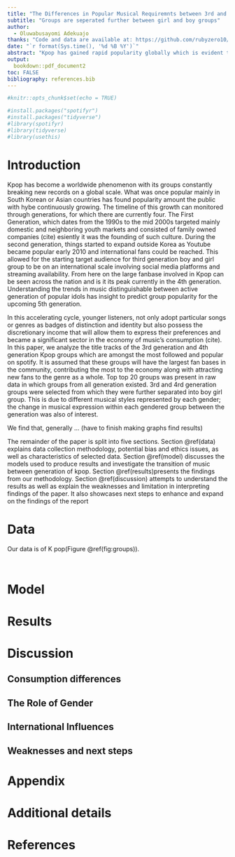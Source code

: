 ```yaml
---
title: "The Differences in Popular Musical Requiremnts between 3rd and 4th Generation Kpop Groups"
subtitle: "Groups are seperated further between girl and boy groups"
author: 
  - Oluwabusayomi Adekuajo 
thanks: "Code and data are available at: https://github.com/rubyzero10/Final_Starter_Fold.git."
date: "`r format(Sys.time(), '%d %B %Y')`"
abstract: "Kpop has gained rapid popularity globally which is evident through setting new records and receiving public recognition on an international scale. This paper analyzes the possible changes in musicality represented in the shift between 3rd and 4th generation Kpop idols. Finidngs display that... Understanding current and evolving trends in this economically growing industry creates a plotform to predict popularity in groups to debute in the upcoming 5th generation. \\par \\textbf {Keywords:} music analysis, kpop, spotify, generational change"
output:
  bookdown::pdf_document2
toc: FALSE
bibliography: references.bib
---
```


```r
#knitr::opts_chunk$set(echo = TRUE)

#install.packages("spotifyr")
#install.packages("tidyverse")
#library(spotifyr)
#library(tidyverse)
#library(usethis)
```

# Introduction

Kpop has become a worldwide phenomenon with its groups constantly breaking new records on a global scale. What was once popular mainly in South Korean or Asian countries has found popularity amount the public with hybe continuously growing. The timeline of this growth can monitored through generations, for which there are currently four. The First Generation, which dates from the 1990s to the mid 2000s targeted mainly domestic and neighboring youth markets and consisted of family owned companies (cite) esiently it was the founding of such culture. During the second generation, things started to expand outside Korea as Youtube became popular early 2010 and international fans could be reached. This allowed for the starting target audience for third generation boy and girl group to be on an international scale involving social media platforms and streaming availability. From here on the large fanbase involved in Kpop can be seen across the nation and is it its peak currently in the 4th generation. Understanding the trends in music distinguishable between active generation of popular idols has insight to predict group popularity for the upcoming 5th generation. 

In this accelerating cycle, younger listeners, not only adopt particular songs or genres as badges of distinction and identity but also possess the discretionary income that will allow them to express their preferences and became a significant sector in the economy of music’s consumption (cite). In this paper, we analyze the title tracks of the 3rd generation and 4th generation Kpop groups which are amongst the most followed and popular on spotify. It is assumed that these groups will have the largest fan bases in the community, contributing the most to the economy along with attracting new fans to the genre as a whole. Top top 20 groups was present in raw data in which groups from all generation existed. 3rd and 4rd generation groups were selected from which they were further separated into boy girl group. This is due to different musical styles represented by each gender; the change in musical expression within each gendered group between the generation was also of interest. 


We find that, generally …  (have to finish making graphs find results)


The remainder of the paper is split into five sections. Section \@ref(data) explains data collection methodology, potential bias and ethics issues, as well as characteristics of selected data. Section \@ref(model) discusses the models used to produce results and investigate the transition of music between generation of kpop. Section \@ref(results)presents the findings from our methodology. Section \@ref(discussion) attempts to understand the results as well as explain the weaknesses and limitation in interpreting findings of the paper. It also showcases next steps to enhance and expand on the findings of the report


# Data

Our data is of K pop(Figure \@ref(fig:groups)).

```r

```



```r

```




# Model


# Results

# Discussion

## Consumption differences 


## The Role of Gender 

## International Influences 

## Weaknesses and next steps



\newpage

\appendix

# Appendix {-}


# Additional details


\newpage


# References


